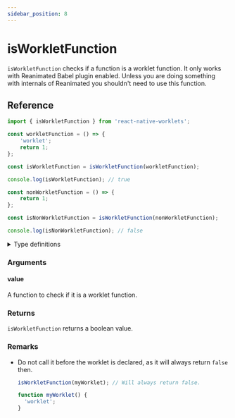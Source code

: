 ```yaml
---
sidebar_position: 8
---
```


# isWorkletFunction

`isWorkletFunction` checks if a function is a worklet function. It only works with Reanimated Babel plugin enabled. Unless you are doing something with internals of Reanimated you shouldn't need to use this function.

## Reference

```javascript
import { isWorkletFunction } from 'react-native-worklets';

const workletFunction = () => {
    'worklet';
    return 1;
};

const isWorkletFunction = isWorkletFunction(workletFunction);

console.log(isWorkletFunction); // true

const nonWorkletFunction = () => {
    return 1;
};

const isNonWorkletFunction = isWorkletFunction(nonWorkletFunction);

console.log(isNonWorkletFunction); // false
```

<details>
<summary>Type definitions</summary>

```typescript
type WorkletClosure = Record<string, unknown>;

export type WorkletStackDetails = [
  error: Error,
  lineOffset: number,
  columnOffset: number,
];

interface WorkletInitData {
  code: string;
  /** Only in dev builds. */
  location?: string;
  /** Only in dev builds. */
  sourceMap?: string;
  /** Only in dev builds. */
  version?: string;
}

interface WorkletProps {
  __closure: WorkletClosure;
  __workletHash: number;
  __initData: WorkletInitData;
  __init?: () => unknown;
  /** `__stackDetails` is removed after parsing. */
  __stackDetails?: WorkletStackDetails;
}

type WorkletFunction<
  TArgs extends unknown[] = unknown[],
  TReturn = unknown,
> = ((...args: TArgs) => TReturn) & WorkletProps;

function isWorkletFunction<
  Args extends unknown[] = unknown[],
  ReturnValue = unknown,
>(value: unknown): value is WorkletFunction<Args, ReturnValue>
```

</details>

### Arguments

#### value

A function to check if it is a worklet function.

### Returns

`isWorkletFunction` returns a boolean value.

### Remarks

- Do not call it before the worklet is declared, as it will always return `false` then. 

  ```ts
  isWorkletFunction(myWorklet); // Will always return false.

  function myWorklet() {
    'worklet';
  }
  ```



